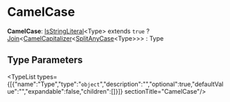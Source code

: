 
# CamelCase

 **CamelCase**: [IsStringLiteral](../../../types/types.IsStringLiteral/page.mdx)&#60;Type&#62; extends `true` ? [Join](../../../types/types.Join/page.mdx)&#60;[CamelCapitalizer](../../../types/types.CamelCapitalizer/page.mdx)&#60;[SplitAnyCase](../../../types/types.SplitAnyCase/page.mdx)&#60;Type&#62;&#62;&#62; : Type

## Type Parameters

<TypeList types={[{"name":"Type","type":"`object`","description":"","optional":true,"defaultValue":"","expandable":false,"children":[]}]}  sectionTitle="CamelCase"/>
